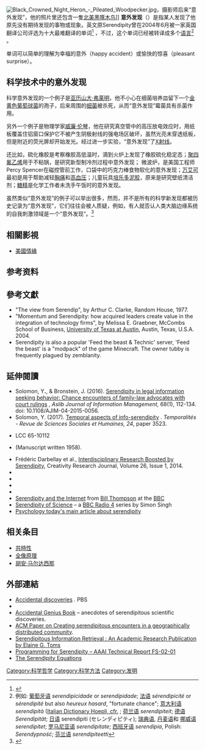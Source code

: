 {{NoteTA
|1=zh-tw:單字;zh-hk:單字;zh-hans:单词
|2=zh-tw:黏土;zh-hk:;zh-hans:泥胶
}}
[[File:Black_Crowned_Night_Heron_-_Pileated_Woodpecker.jpg|thumb]]，摄影师后来“意外发现”，他的照片里还包含一隻[[北美黑啄木鸟|北美黑啄木鸟]]]]
'''意外发现'''（{{lang-en|Serendipity}}）是指某人发现了他原先没有期待发现的事物或现象。英文原Serendipity曾在2004年6月被一家英国翻译公司评选为十大最难翻译的单词<ref>{{cite web |1 =  |title = Words hardest to translate — The list by Today Translations. |publisher = Global Oneness |date = 21 April 2009 |url = http://www.experiencefestival.com/a/Words_hardest_to_translate_-_The_list_by_Today_Translations/id/5596801 |deadurl = yes |archiveurl = https://web.archive.org/web/20090125055716/http://experiencefestival.com/a/Words_hardest_to_translate_-_The_list_by_Today_Translations/id/5596801 |archivedate = 2009年1月25日 }}</ref> ，不过，这个单词已经被转译成多个[[语言|语言]]<ref>例如: [[葡萄牙语|葡萄牙语]] ''serendipicidade'' or ''serendipidade''; [[法语|法语]] ''sérendipicité'' or ''sérendipité'' but also ''heureux hasard'', "fortunate chance"; [[意大利语|意大利语]] ''serendipità'' ([http://dizionari.hoepli.it/Dizionario_Italiano/parola/serendipita.aspx?idD=1&Query=serendipit%C3%A0&lettera=S Italian Dictionary Hoepli, cfr.] {{Wayback|url=http://dizionari.hoepli.it/Dizionario_Italiano/parola/serendipita.aspx?idD=1&Query=serendipit%C3%A0&lettera=S |date=20120312020814 }}; [[荷兰语|荷兰语]] ''serendipiteit''; [[德语|德语]] ''Serendipität''; [[日语|日语]] serendipiti (セレンディピティ); [[瑞典语|瑞典语]], [[丹麦语|丹麦语]]和 [[挪威语|挪威语]] ''serendipitet''; [[罗马尼亚语|罗马尼亚语]] ''serendipitate''; [[西班牙语|西班牙语]] ''serendipia'', Polish: ''Serendypność''; [[芬兰语|芬兰语]] ''serendipiteetti''</ref> 。

单词可以简单的理解为幸福的意外（happy accident）或愉快的惊喜（pleasant surprise）。

==科学技术中的意外发现==
科学意外发现的一个例子是[[亚历山大·弗莱明|亚历山大·弗莱明]]，他不小心在细菌培养皿留下一个[[金黄色葡萄球菌|金黄色葡萄球菌]]的孢子，后来周围的[[细菌|细菌]]被杀死，从而“意外发现”霉菌具有杀菌作用。

另外一个例子是物理学家[[威廉·伦琴|威廉·伦琴]]，他在研究真空管中的高压放电效应时，用纸板覆盖住铝窗口保护它不被产生阴极射线的强电场区破坏，虽然光亮未穿透纸板，但是附近的荧光屏却开始发光。经过进一步实验，“意外发现”了[[X射线|X射线]]。

还比如，硫化橡胶是考察橡胶高低温时，滴到火炉上发现了橡胶硫化稳定态；[[聚四氟乙烯|聚四氟乙烯]]用于不粘锅，是研究新型制冷剂过程中意外发现； 微波炉，是美国工程师Percy Spencer在磁控管前工作，口袋中的巧克力棒食物软化的意外发现；[[西地那非|万艾可]]最初是用于帮助减轻[[胸痛|胸痛]]和[[高血压|高血压]]；儿童玩具[[培乐多泥胶|培乐多泥胶]]，原来是研究壁纸清洁剂；[[糖精|糖精]]是化学工作者未洗手午饭时的意外发现。

虽然类似“意外发现”的例子可以举出很多，然而，并不是所有的科学新发现都被历史记录为“意外发现”，它们往往会被人质疑，例如，有人就否认人类大脑边缘系统的自我刺激领域是一个“意外发现”。<ref>{{cite web |url=http://www.ncbi.nlm.nih.gov/entrez/query.fcgi?db=pubmed&cmd=Retrieve&dopt=AbstractPlus&list_uids=16608738&query_hl=4&itool=pubmed_docsum |title=Serendipity and the cerebral localization of pleasure |last=Baumeister |first= A.A |publisher=Department of Psychology, Louisiana State University |accessdate=1 November 2010}}</ref>

==相關影視==
*[[美國情緣|美國情緣]]

==参考资料==
{{reflist}}

==參考文獻==
{{refbegin|2}}
* "The view from Serendip", by Arthur C. Clarke, Random House, 1977.
* "Momentum and Serendipity: how acquired leaders create value in the integration of technology firms", by Melissa E. Graebner, McCombs School of Business, [[University_of_Texas_at_Austin|University of Texas at Austin]], Austin, Texas, U.S.A. 2004.
*Serendipity is also a popular 'Feed the beast & Technic' server, 'Feed the beast' is a "modpack" of the game Minecraft. The owner tubby is frequently plagued by zemblanity.
{{refend}}

==延伸閱讀==
{{refbegin|2}}
* Solomon, Y'''.''', & Bronstein, J. (2016). [http://www.emeraldinsight.com/doi/full/10.1108/AJIM-04-2015-0056 Serendipity in legal information seeking behavior: Chance encounters of family-law advocates with court rulings] {{Wayback|url=http://www.emeraldinsight.com/doi/full/10.1108/AJIM-04-2015-0056 |date=20190105094230 }}, ''Aslib Journal of Information Management,'' 68(1), 112-134. doi: 10.1108/AJIM-04-2015-0056.
* Solomon, Y. (2017). [http://temporalites.revues.org/3523?lang=en Temporal aspects of info-serendipity] {{Wayback|url=http://temporalites.revues.org/3523?lang=en |date=20200614123345 }}. ''Temporalités - Revue de Sciences Sociales et Humaines, 24'', paper 3523.
*{{Cite book |editor-first=Theodore G. |editor-last=Remer |title=Serendipity and the Three Princes, from the Peregrinaggio of 1557 |others=Edited, with an Introduction and Notes, by Theodore G. Remer. Preface by W. S. Lewis |publisher=[[University_of_Oklahoma_Press|University of Oklahoma Press]] |year=1965 }} LCC 65-10112
*{{Cite book |first=Robert K. |last=Merton |first2=Elinor |last2=Barber |title=The Travels and Adventures of Serendipity: A Study in Sociological Semantics and the Sociology of Science |url=https://archive.org/details/isbn_9780691117546 |publisher=[[Princeton_University_Press|Princeton University Press]] |year=2004 |isbn=0-691-11754-3 }} (Manuscript written 1958).
* Frédéric Darbellay et al., [http://www.tandfonline.com/doi/full/10.1080/10400419.2014.873653#.UxHUml6ImPc Interdisciplinary Research Boosted by Serendipity], Creativity Research Journal, Volume 26, Issue 1, 2014.
*{{Cite book |first=Patrick J. |last=Hannan |title=Serendipity, Luck and Wisdom in Research |url=https://archive.org/details/serendipityluckw0000hann |publisher=[[iUniverse|iUniverse]] |year=2006 |isbn=0-595-36551-5 }}
*{{Cite book |first=Royston M. |last=Roberts |title=Serendipity: Accidental Discoveries in Science |url=https://archive.org/details/serendipityaccid00robe |publisher=Wiley |year=1989 |isbn=0-471-60203-5 }}
*{{Cite journal |first=Pek Van |last=Andel |title=Anatomy of the unsought finding : serendipity: origin, history, domains, traditions, appearances, patterns and programmability |url=https://archive.org/details/sim_british-journal-for-the-philosophy-of-science_1994-06_45_2/page/631 |journal=British Journal for the Philosophy of Science |year=1994 |volume=45 |issue=2 |pages=631–648 |doi=10.1093/bjps/45.2.631 }}
*{{Cite book |first=Richard |last=Gaughan |title=Accidental Genius: The World's Greatest By-Chance Discoveries |url=https://archive.org/details/accidentalgenius0000gaug_t4k9 |publisher=Metro Books |year=2010 |isbn=978-1-4351-2557-5}}
* [http://news.bbc.co.uk/1/hi/technology/5018998.stm Serendipity and the Internet] {{Wayback|url=http://news.bbc.co.uk/1/hi/technology/5018998.stm |date=20090211173925 }} from [[Bill_Thompson_(technology_writer)|Bill Thompson]] at the [[BBC|BBC]]
* [https://web.archive.org/web/20071005164043/http://www.simonsingh.net/Serendipity.html Serendipity of Science] – a [[BBC_Radio_4|BBC Radio 4]] series by Simon Singh
* [http://www.psychologytoday.com/magazine/archive/2010/05 Psychology today's main article about serendipity]
{{refend}}

==相关条目==
*[[共時性|共時性]]
*[[全像原理|全像原理]]
*[[胡安·马尔达西那|胡安·马尔达西那]]

==外部連結==
{{Wiktionary|serendipity}}
{{Wikiquote|Serendipity (effect)}}
{{commons category}}
* [http://www.pbs.org/wgbh/nova/cancer/discoveries.html Accidental discoveries] {{Wayback|url=http://www.pbs.org/wgbh/nova/cancer/discoveries.html |date=20190104231207 }}. PBS
*{{Cite web |url=http://exn.ca/stories/2004/04/19/51.asp |title=Top Ten: Accidental discoveries. Discovery Channel |access-date=2016-08-19 |archive-url=https://web.archive.org/web/20071011073747/http://exn.ca/stories/2004/04/19/51.asp |archive-date=2007-10-11 |dead-url= }}
* [http://search.barnesandnoble.com/books/product.aspx?ean=9781435125575 Accidental Genius Book]{{Dead link|date=2020年1月 |bot=InternetArchiveBot |fix-attempted=yes }}   – anecdotes of serendipitous scientific discoveries.
* [http://portal.acm.org/citation.cfm?id=1178745.1178756  ACM Paper on Creating serendipitous encounters in a geographically distributed community].
* [http://www.ercim.org/publication/ws-proceedings/DelNoe01/3_Toms.pdf  Serendipitous Information Retrieval : An Academic Research Publication by Elaine G. Toms] {{Wayback|url=http://www.ercim.org/publication/ws-proceedings/DelNoe01/3_Toms.pdf |date=20090701114643 }}
* [http://papers.ssrn.com/sol3/papers.cfm?abstract_id=1385402 Programming for Serendipity – AAAI Technical Report FS-02-01] {{Wayback|url=http://papers.ssrn.com/sol3/papers.cfm?abstract_id=1385402 |date=20160503072614 }}
* [http://papers.ssrn.com/sol3/papers.cfm?abstract_id=1380082 The Serendipity Equations] {{Wayback|url=http://papers.ssrn.com/sol3/papers.cfm?abstract_id=1380082 |date=20160501175454 }}

{{Unintended consequences}}

[[Category:科学哲学|Category:科学哲学]]
[[Category:科学方法|Category:科学方法]]
[[Category:发明|Category:发明]]